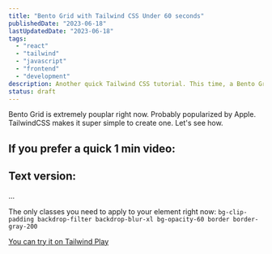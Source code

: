 ```yaml
---
title: "Bento Grid with Tailwind CSS Under 60 seconds"
publishedDate: "2023-06-18"
lastUpdatedDate: "2023-06-18"
tags:
  - "react"
  - "tailwind"
  - "javascript"
  - "frontend"
  - "development"
description: Another quick Tailwind CSS tutorial. This time, a Bento Grid.
status: draft
---
```


Bento Grid is extremely pouplar right now. Probably popularized by Apple. TailwindCSS makes it super simple to create one. Let's see how.

## If you prefer a quick 1 min video:

<YouTubeVideo id="sIRbiNKJ0Cc" />

## Text version:

...

The only classes you need to apply to your element right now:
`bg-clip-padding backdrop-filter backdrop-blur-xl bg-opacity-60 border border-gray-200`

[You can try it on Tailwind Play](https://play.tailwindcss.com/LTnkNgDSLj)
